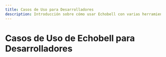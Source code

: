 ```yaml
---
title: Casos de Uso para Desarrolladores
description: Introducción sobre cómo usar Echobell con varias herramientas de desarrollo
---
```


# Casos de Uso de Echobell para Desarrolladores

<Cards>
  <Card
    href="/es/docs/developer/grafana"
    title="Integración con Grafana"
    description="Integra Grafana con Echobell para mejorar el monitoreo."
  />
  <Card
    href="/es/docs/developer/prometheus"
    title="Integración con Prometheus"
    description="Envía alertas de Alertmanager a Echobell por webhook o correo."
  />
  <Card
    href="/es/docs/developer/github"
    title="Integración de Webhook de GitHub"
    description="Integra los webhooks de GitHub con Echobell para notificaciones instantáneas."
  />
  <Card
    href="/es/docs/developer/app-store-connect"
    title="Integración de Webhook de App Store Connect"
    description="Recibe al instante estado de apps y alertas de feedback de TestFlight con Echobell."
  />
</Cards>
